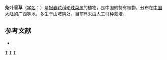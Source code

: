 {{Speciesbox 
| genus = Lysimachia
| species = vittiformis
| authority = Chen et [[胡启明|C. M. Hu]]
}}
'''条叶香草'''（[[学名|学名]]：{{lang|la|''Lysimachia vittiformis''}}）是[[报春花科|报春花科]][[珍珠菜属|珍珠菜属]]的植物，是中国的特有植物。分布在[[中国大陆|中国大陆]]的[[广西|广西]]等地，多生于山坡阴处，目前尚未由人工引种栽培。

== 参考文献 ==
<div class="references-small">
* {{cite web| url =http://www.bioinfo.cn/db05/KmzwSpecies.php?action=view&id=17652| title =条叶香草| work =《中国高等植物数据库全库》| publisher =中国科学院微生物研究所| author =昆明植物研究所| accessdate =2009-02-25| deadurl =yes| archiveurl =https://web.archive.org/web/20160305080126/http://www.bioinfo.cn/db05/KmzwSpecies.php?action=view&id=17652| archivedate =2016-03-05}}
</div>
{{Taxonbar|from=Q11099749}}

[[Category:珍珠菜属|T]]
[[Category:中國特有植物|T]]
[[Category:广西植物|T]]